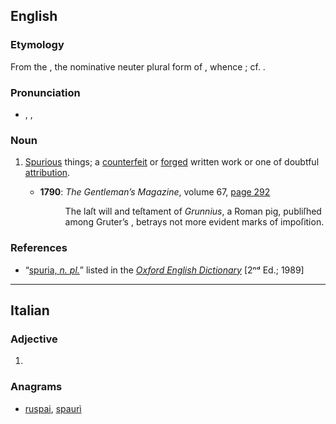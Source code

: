 ==English==

===Etymology===
From the {{etyl|la|en}} {{term|spuria|lang=la}}, the nominative neuter plural form of {{term|spurius|lang=la}}, whence {{term|spurious|lang=en}}; cf. {{term|trivia|lang=en}}.

===Pronunciation===
* {{a|RP}} {{enPR|spyo͝oəʹrĭə}}, {{IPA|/ˈspjʊəɹɪə/}}, {{SAMPA|/"spjU@r\I@/}}

===Noun===
{{infl|en|noun|g=p|plural only}}

# {{plurale tantum}} [[spurious|Spurious]] things; {{non-gloss definition|especially,}} a [[counterfeit]] or [[forged]] written work or one of doubtful [[attribution]].
#* '''1790''': ''The Gentleman’s Magazine'', volume 67, <span class="plainlinks">[http://books.google.co.uk/books?id=PV7PAAAAMAAJ&pg=PA292&dq=spuria&hl=en&ei=NQNxTM7fHIqo4AbmjvneCA&sa=X&oi=book_result&ct=result&resnum=13&ved=0CHAQ6AEwDA#v=onepage&q=spuria&f=false page 292]</span>
#*: The laſt will and teſtament of ''Grunnius'', a Roman pig, publiſhed among Gruter’s ''{{q|Spuria}}'', betrays not more evident marks of impoſition.

===References===
* “<span class="plainlinks">[http://dictionary.oed.com/cgi/entry/50234921 spuria, ''n. pl.'']</span>” listed in the ''[[w:Oxford English Dictionary|Oxford English Dictionary]]'' [2ⁿᵈ Ed.; 1989]

----

==Italian==

===Adjective===
{{infl|it|adjective form|g=f}}

# {{feminine of|spurio|lang=it}}

===Anagrams===
* [[ruspai#Italian|ruspai]], [[spaurì#Italian|spaurì]]